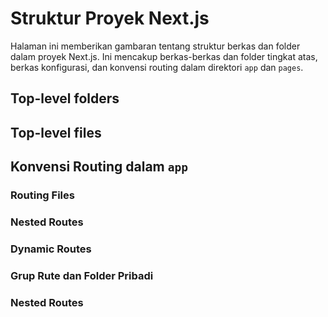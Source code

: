 # Struktur Proyek Next.js

Halaman ini memberikan gambaran tentang struktur berkas dan folder dalam proyek Next.js. Ini mencakup berkas-berkas dan folder tingkat atas, berkas konfigurasi, dan konvensi routing dalam direktori `app` dan `pages`.

## Top-level folders

## Top-level files

## Konvensi Routing dalam `app`

### Routing Files

### Nested Routes

### Dynamic Routes

### Grup Rute dan Folder Pribadi

### Nested Routes
